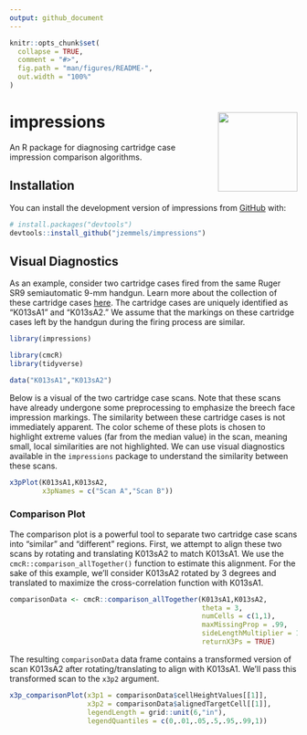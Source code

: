 ```yaml
---
output: github_document
---
```


<!-- README.md is generated from README.Rmd. Please edit that file -->

```r
knitr::opts_chunk$set(
  collapse = TRUE,
  comment = "#>",
  fig.path = "man/figures/README-",
  out.width = "100%"
)
```

# impressions <img src="man/figures/logo.png" align="right" height="139" />

<!-- badges: start -->
<!-- badges: end -->

An R package for diagnosing cartridge case impression comparison algorithms.

## Installation

You can install the development version of impressions from [GitHub](https://github.com/) with:

``` r
# install.packages("devtools")
devtools::install_github("jzemmels/impressions")
```

## Visual Diagnostics

As an example, consider two cartridge cases fired from the same Ruger SR9 semiautomatic 9-mm handgun.
Learn more about the collection of these cartridge cases [here](https://www.ojp.gov/pdffiles1/nij/249874.pdf).
The cartridge cases are uniquely identified as "K013sA1" and "K013sA2."
We assume that the markings on these cartridge cases left by the handgun during the firing process are similar.

```r
library(impressions)

library(cmcR)
library(tidyverse)

data("K013sA1","K013sA2")
```

Below is a visual of the two cartridge case scans.
Note that these scans have already undergone some preprocessing to emphasize the breech face impression markings.
The similarity between these cartridge cases is not immediately apparent.
The color scheme of these plots is chosen to highlight extreme values (far from the median value) in the scan, meaning small, local similarities are not highlighted.
We can use visual diagnostics available in the `impressions` package to understand the similarity between these scans.

```r
x3pPlot(K013sA1,K013sA2,
        x3pNames = c("Scan A","Scan B"))
```

### Comparison Plot

The comparison plot is a powerful tool to separate two cartridge case scans into "similar" and "different" regions.
First, we attempt to align these two scans by rotating and translating K013sA2 to match K013sA1.
We use the `cmcR::comparison_allTogether()` function to estimate this alignment. 
For the sake of this example, we'll consider K013sA2 rotated by 3 degrees and translated to maximize the cross-correlation function with K013sA1.

```r
comparisonData <- cmcR::comparison_allTogether(K013sA1,K013sA2,
                                               theta = 3,
                                               numCells = c(1,1),
                                               maxMissingProp = .99,
                                               sideLengthMultiplier = 1.1,
                                               returnX3Ps = TRUE)
```

The resulting `comparisonData` data frame contains a transformed version of scan K013sA2 after rotating/translating to align with K013sA1. We'll pass this transformed scan to the `x3p2` argument.

```r
x3p_comparisonPlot(x3p1 = comparisonData$cellHeightValues[[1]],
                   x3p2 = comparisonData$alignedTargetCell[[1]],
                   legendLength = grid::unit(6,"in"),
                   legendQuantiles = c(0,.01,.05,.5,.95,.99,1))
```

